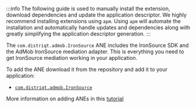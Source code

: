 
:::info
The following guide is used to manually install the extension, download dependencies and update the application descriptor. We highly recommend installing extensions using `apm`. Using `apm` will automate the installation and automatically handle updates and dependencies along with greatly simplifying the application descriptor generation.
:::


The `com.distriqt.admob.IronSource` ANE includes the IronSource SDK and the AdMob IronSource mediation adapter. This is everything you need to get IronSource mediation working in your application.

To add the ANE download it from the repository and add it to your application:

- [`com.distriqt.admob.IronSource`](https://github.com/distriqt/ANE-Adverts-Mediation/raw/master/lib/ironsource/com.distriqt.admob.IronSource.ane)

More information on adding ANEs in this [tutorial](/docs/tutorials/getting-started)

